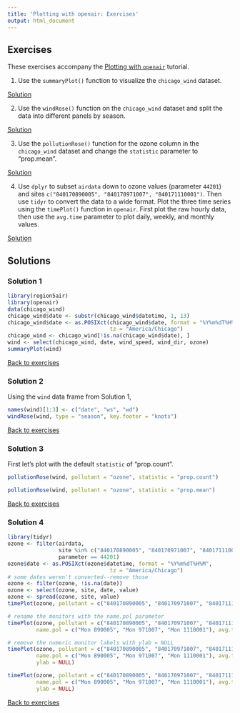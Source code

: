 ```yaml
---
title: 'Plotting with openair: Exercises'
output: html_document
---
```


## Exercises {#ex}

These exercises accompany the <a href="http://rpubs.com/NateByers/openair" target="_blank">Plotting with `openair`</a> tutorial. 

1. Use the `summaryPlot()` function to visualize the 
`chicago_wind` dataset.

[Solution](#ex1)

2. Use the `windRose()` function on the `chicago_wind` dataset
and split the data into different panels by season.

[Solution](#ex2)

3. Use the `pollutionRose()` function for the ozone column
in the `chicago_wind` dataset and change the `statistic`
parameter to "prop.mean".

[Solution](#ex3)

4. Use `dplyr` to subset `airdata` down to ozone values (parameter `44201`) and
sites `c("840170890005", "840170971007", "840171110001")`. Then use `tidyr`
to convert the data to a wide format. Plot the three time series using the 
`timePlot()` function in `openair`. First plot the raw hourly data, then use
the `avg.time` parameter to plot daily, weekly, and monthly values.

[Solution](#ex4)

## Solutions

### Solution 1{#ex1}


```r
library(region5air)
library(openair)
data(chicago_wind)
chicago_wind$date <- substr(chicago_wind$datetime, 1, 13)
chicago_wind$date <- as.POSIXct(chicago_wind$date, format = "%Y%m%dT%H%M",
                                tz = "America/Chicago")
chicago_wind <- chicago_wind[!is.na(chicago_wind$date), ]
wind <- select(chicago_wind, date, wind_speed, wind_dir, ozone)
summaryPlot(wind)
```

[Back to exercises](#ex)

### Solution 2 {#ex2}

Using the `wind` data frame from Solution 1,
```r
names(wind)[1:3] <- c("date", "ws", "wd")
windRose(wind, type = "season", key.footer = "knots")
```

[Back to exercises](#ex)

### Solution 3 {#ex3}

First let's plot with the default `statistic` of "prop.count".

```r
pollutionRose(wind, pollutant = "ozone", statistic = "prop.count")
```



```r
pollutionRose(wind, pollutant = "ozone", statistic = "prop.mean")
```

[Back to exercises](#ex)

### Solution 4 {#ex4}

```r
library(tidyr)
ozone <- filter(airdata, 
                site %in% c("840170890005", "840170971007", "840171110001"),
                parameter == 44201)
ozone$date <- as.POSIXct(ozone$datetime, format = "%Y%m%dT%H%M",
                                tz = "America/Chicago")
# some dates weren't converted--remove those
ozone <- filter(ozone, !is.na(date))
ozone <- select(ozone, site, date, value)
ozone <- spread(ozone, site, value)
timePlot(ozone, pollutant = c("840170890005", "840170971007", "840171110001"))

# rename the monitors with the name.pol parameter
timePlot(ozone, pollutant = c("840170890005", "840170971007", "840171110001"),
         name.pol = c("Mon 890005", "Mon 971007", "Mon 1110001"), avg.time = "day")

# remove the numeric monitor labels with ylab = NULL
timePlot(ozone, pollutant = c("840170890005", "840170971007", "840171110001"),
         name.pol = c("Mon 890005", "Mon 971007", "Mon 1110001"), avg.time = "week",
         ylab = NULL)

timePlot(ozone, pollutant = c("840170890005", "840170971007", "840171110001"),
         name.pol = c("Mon 890005", "Mon 971007", "Mon 1110001"), avg.time = "month",
         ylab = NULL)
```

[Back to exercises](#ex)